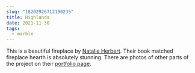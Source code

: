 ```yaml
---
slug: "18202926712190235"
title: Highlands
date: 2021-11-30
tags:
  - marble
---
```


This is a beautiful fireplace by [Natalie Herbert](https://www.natalieherbertdesign.com/). Their book matched fireplace hearth is absolutely stunning. There are photos of other parts of the project on their [portfolio page](https://www.natalieherbertdesign.com/portfolio/highlands).
